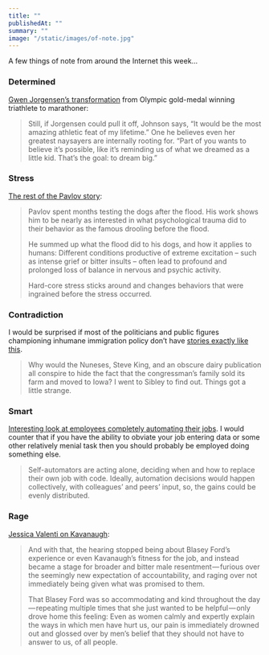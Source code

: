 ```yaml
---
title: ""
publishedAt: ""
summary: ""
image: "/static/images/of-note.jpg"
---
```


A few things of note from around the Internet this week…

### Determined

[Gwen Jorgensen’s
transformation](https://www.outsideonline.com/2346696/gwen-jorgensen-chicago-marathon)
from Olympic gold-medal winning triathlete to marathoner:

> Still, if Jorgensen could pull it off, Johnson says, “It would be the
> most amazing athletic feat of my lifetime.” One he believes even her
> greatest naysayers are internally rooting for. “Part of you wants to
> believe it’s possible, like it’s reminding us of what we dreamed as a
> little kid. That’s the goal: to dream big.”

### Stress

[The rest of the Pavlov
story](http://www.collaborativefund.com/blog/fool-me-three-times-and-i-give-up/):

> Pavlov spent months testing the dogs after the flood. His work shows
> him to be nearly as interested in what psychological trauma did to
> their behavior as the famous drooling before the flood.
>
> He summed up what the flood did to his dogs, and how it applies to
> humans: Different conditions productive of extreme excitation – such
> as intense grief or bitter insults – often lead to profound and
> prolonged loss of balance in nervous and psychic activity.
>
> Hard-core stress sticks around and changes behaviors that were
> ingrained before the stress occurred.

### Contradiction

I would be surprised if most of the politicians and public figures
championing inhumane immigration policy don’t have [stories exactly like
this](https://www.esquire.com/news-politics/a23471864/devin-nunes-family-farm-iowa-california).

> Why would the Nuneses, Steve King, and an obscure dairy publication
> all conspire to hide the fact that the congressman’s family sold its
> farm and moved to Iowa? I went to Sibley to find out. Things got a
> little strange.

### Smart

[Interesting look at employees completely automating their
jobs](https://www.theatlantic.com/technology/archive/2018/10/agents-of-automation/568795/).
I would counter that if you have the ability to obviate your job
entering data or some other relatively menial task then you should
probably be employed doing something else.

> Self-automators are acting alone, deciding when and how to replace
> their own job with code. Ideally, automation decisions would happen
> collectively, with colleagues’ and peers’ input, so, the gains could
> be evenly distributed.

### Rage

[Jessica Valenti on
Kavanaugh](https://medium.com/s/jessica-valenti/kavanaugh-is-the-face-of-american-male-rage-eded62c5eda9):

> And with that, the hearing stopped being about Blasey Ford’s
> experience or even Kavanaugh’s fitness for the job, and instead became
> a stage for broader and bitter male resentment — furious over the
> seemingly new expectation of accountability, and raging over not
> immediately being given what was promised to them.
>
> That Blasey Ford was so accommodating and kind throughout the
> day — repeating multiple times that she just wanted to be
> helpful — only drove home this feeling: Even as women calmly and
> expertly explain the ways in which men have hurt us, our pain is
> immediately drowned out and glossed over by men’s belief that they
> should not have to answer to us, of all people.
